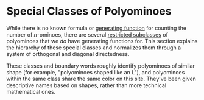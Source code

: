 # Special Classes of Polyominoes

While there is no known formula or [generating function] for counting the number of $n$-ominoes, there are several [restricted subclasses](https://www.sciencedirect.com/science/article/pii/0012365X9500003F) of polyominoes that we _do_ have generating functions for. This section explains the hierarchy of these special classes and normalizes them through a system of orthogonal and diagonal directedness.

These classes and boundary words roughly identify polyominoes of similar shape (for example, "polyominoes shaped like an L"), and polyominoes within the same class share the same color on this site. They've been given descriptive names based on shapes, rather than more technical mathematical ones.

[generating function]: https://en.wikipedia.org/wiki/Generating_function
